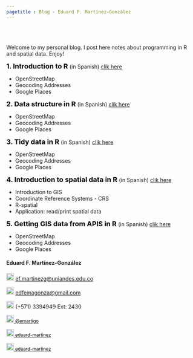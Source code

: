 ```yaml
---
pagetitle : Blog - Eduard F. Martínez-González
---
```


<br> </br> <!--- Agrega lineas en blanco --->

<!------------- Panel de la izquierda ------------->
<div class="col-sm-9">

Welcome to my personal blog. I post here notes about programming in R and spatial data. Enjoy!

<strong style="color:black;font-size:18px;"> 1. Introduction to R </strong> (in Spanish) [clik here](https://blog-r.gitlab.io/2-intro-r)

+ OpenStreetMap
+ Geocoding Addresses
+ Google Places

<strong style="color:black;font-size:18px;"> 2. Data structure in R </strong> (in Spanish) [clik here](https://blog-r.gitlab.io/3-data-structure)

+ OpenStreetMap
+ Geocoding Addresses
+ Google Places

<strong style="color:black;font-size:18px;"> 3. Tidy data in R </strong> (in Spanish) [clik here](https://blog-r.gitlab.io/5-tidy-data)

+ OpenStreetMap
+ Geocoding Addresses
+ Google Places

<strong style="color:black;font-size:18px;"> 4. Introduction to spatial data in R </strong> (in Spanish) [clik here]()

+ Introduction to GIS
+ Coordinate Reference Systems - CRS
+ R-spatial
+ Application: read/print spatial data

<strong style="color:black;font-size:18px;"> 5. Getting GIS data from APIS in R </strong> (in Spanish) [clik here]()

+ OpenStreetMap
+ Geocoding Addresses
+ Google Places

</div>
<!------------- Panel de la izquierda ------------->

<!------------- Panel de la derecha ------------->
<div class="col-sm-3">

#### Eduard F. Martínez-González

<!-- Correo -->

<p style="color:black;font-size:12px;">

<img src="./images/correo.png" alt="Qries" width="20&quot;" height="20"/> [ef.martinezg\@uniandes.edu.co](mailto:ef.martinezg@uniandes.edu.co){.email} </img>

</p>

<!-- Correo -->

<p style="color:black;font-size:12px;">

<img src="./images/correo.png" alt="Qries" width="20&quot;" height="20"/> [edfemagonza\@gmail.com](mailto:edfemagonza@gmail.com){.email} </img>

</p>

<!-- Tel -->

<p style="color:black;font-size:12px;">

<img src="./images/tel.png" alt="Qries" width="20&quot;" height="20"/> (+571) 3394949 Ext: 2430</img>

</p>

<!-- Twitter -->

<a href="https://twitter.com/emartigo" style="color:black;font-size:12px;"> <img src="./images/twitter.jpg" alt="Qries" width="20&quot;" height="20"/> @emartigo</a>

<!-- gitlab -->

<a href="https://gitlab.com/eduard-martinez" style="color:black;font-size:12px;"> <img src="./images/gitlab.png" alt="Qries" width="20&quot;" height="20"/> eduard-martinez</a>

<!-- GitHub -->

<a href="https://github.com/eduard-martinez" style="color:black;font-size:12px;"> <img src="./images/github.png" alt="Qries" width="20&quot;" height="20"/> eduard-martinez</a>

</div>
<!------------- Panel de la derecha ------------->

<br> </br> <!--- Agrega lineas en blanco --->
